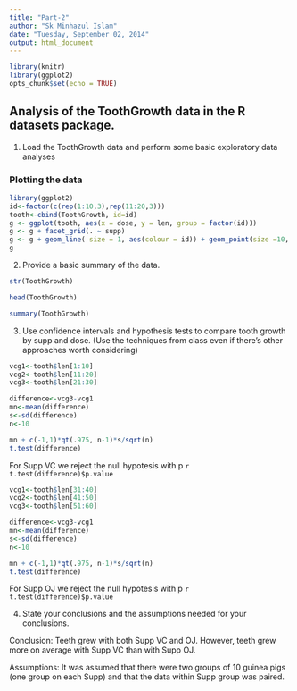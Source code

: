 ```yaml
---
title: "Part-2"
author: "Sk Minhazul Islam"
date: "Tuesday, September 02, 2014"
output: html_document
---
```

```r
library(knitr)
library(ggplot2)
opts_chunk$set(echo = TRUE)
```

## Analysis of the ToothGrowth data in the R datasets package. 

1. Load the ToothGrowth data and perform some basic exploratory data analyses 

### Plotting the data
```r
library(ggplot2)
id<-factor(c(rep(1:10,3),rep(11:20,3)))
tooth<-cbind(ToothGrowth, id=id)
g <- ggplot(tooth, aes(x = dose, y = len, group = factor(id)))
g <- g + facet_grid(. ~ supp)
g <- g + geom_line( size = 1, aes(colour = id)) + geom_point(size =10, pch = 21, fill = "salmon", alpha = .5)
g
```

2. Provide a basic summary of the data.

```r
str(ToothGrowth)
```

```r
head(ToothGrowth)
```

```r
summary(ToothGrowth)
```

3. Use confidence intervals and hypothesis tests to compare tooth growth by supp and dose. (Use the techniques from class even if there's other approaches worth considering)
```r
vcg1<-tooth$len[1:10]
vcg2<-tooth$len[11:20]
vcg3<-tooth$len[21:30]

difference<-vcg3-vcg1
mn<-mean(difference)
s<-sd(difference)
n<-10

mn + c(-1,1)*qt(.975, n-1)*s/sqrt(n)
t.test(difference)
```

For Supp VC we reject the null hypotesis with p `r t.test(difference)$p.value`

```r
vcg1<-tooth$len[31:40]
vcg2<-tooth$len[41:50]
vcg3<-tooth$len[51:60]

difference<-vcg3-vcg1
mn<-mean(difference)
s<-sd(difference)
n<-10

mn + c(-1,1)*qt(.975, n-1)*s/sqrt(n)
t.test(difference)
```

For Supp OJ we reject the null hypotesis with p `r t.test(difference)$p.value`

4. State your conclusions and the assumptions needed for your conclusions. 

Conclusion: Teeth grew with both Supp VC and OJ.  However, teeth grew more on average with Supp VC than with Supp OJ.  

Assumptions: It was assumed that there were two groups of 10 guinea pigs (one group on each Supp) and that the data within Supp group was paired.